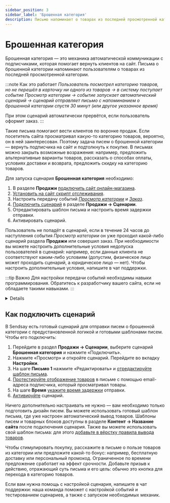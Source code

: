 ```yaml
---
sidebar_position: 3
sidebar_label: 'Брошенная категория'
description: Письмо напоминает о товарах из последней просмотренной категории и помогает вернуть подписчика на сайт.
---
```



# Брошенная категория

Брошенная категория — это механика автоматической коммуникации с подписчиками, которая помогает вернуть клиентов на сайт. Письма о брошенной категории напоминают пользователям о товарах из последней просмотренной категории.

:::note Как это работает
_Пользователь посмотрел категорию товаров, но не перешёл в карточку ни одного из товаров → в систему поступает событие Просмотр категории → событие запускает автоматический сценарий → сценарий отправляет письмо с напоминанием о брошенной категории спустя 30 минут (или другое указанное время)_

При этом сценарий автоматически прервётся, если пользователь оформит заказ.
:::

Такие письма помогают вести клиентов по воронке продаж. Если посетитель сайта просматривал какую-то категорию товаров, вероятно, он в ней заинтересован. Поэтому задача писем о брошенной категории — вернуть подписчика на сайт и подтолкнуть к покупке. В письмах можно закрыть возможные возражения: например, предложить альтернативные варианты товаров, рассказать о способах оплаты, условиях доставки и возврата, предложить скидку на категорию товаров.

Для запуска сценария **Брошенная категория** необходимо:

1. В разделе **Продажи** [подключить сайт онлайн-магазина](https://docs.sendsay.ru/ecom/how-to-connect-ecom/#как-подключить-сайт-кмодулю).
2. [Установить на сайт скрипт отслеживания](https://docs.sendsay.ru/ecom/how-to-connect-ecom/#2-настройте-передачу-данных-ссайта-вsendsay).
3. Настроить передачу событий [_Просмотр категории_](https://docs.sendsay.ru/ecom/how-to-configure-data-transfer/#просмотр-категории) и [_Заказ_](https://docs.sendsay.ru/ecom/how-to-configure-data-transfer/#действия-с-заказом).
4. [Подключить сценарий](#как-подключить-сценарий) в разделе **Продажи → Сценарии**.
5. Отредактировать шаблон письма и настроить время задержки отправки.
6. Активировать сценарий.

Пользователь не попадёт в сценарий, если в течение 24 часов до наступления события _Просмотр категории_ он уже проходил какой-либо сценарий раздела **Продажи** или совершил заказ. При необходимости вы можете настроить дополнительные условия недопуска пользователей в сценарий: например, если данные клиента не соответствуют каким-либо условиям (допустим, физическое лицо может проходить сценарий, а юридическое лицо — нет). Чтобы настроить дополнительные условия, <SupportLink>напишите в чат поддержки</SupportLink>.

:::tip Важно
Для настройки передачи событий необходимы навыки программирования. Обратитесь к разработчику вашего сайта, если не обладаете такими навыками.
:::

<Details summary='Настройка передачи событий'>

Настройка передачи события _Просмотр категории_ — обязательный шаг для запуска сценария **Брошенная категория**. Это событие наступает при посещении страниц со списком товаров в каталоге на сайте.

Рекомендуемые параметры в событии:

| Имя         |      Описание      | Тип данных |               Комментарий                |
| :---------- | :----------------: | :--------: | :--------------------------------------: |
| category    | название категории |   String   |              рекомендуется               |
| category_id |    id категории    |   Int64    | обязательно, должно совпадать с id в YML |

Полный перечень возможных параметров и тип данных указан в [инструкции](https://docs.sendsay.ru/ecom/how-to-configure-data-transfer/#набор-доступных-полей).

Сведения о товарах выводятся в письмо из [товарного каталога](https://docs.sendsay.ru/ecom/product-catalog/). Для корректного отображения товаров из каталога в письмах важно, чтобы id товара в событии совпадал с id в YML-файле каталога товаров.

:::tip Важно
Если система не найдёт в каталоге товаров из просматриваемой категории, письмо не отправится, а статистика выпуска зафиксирует ошибку доставки «Отмена письма».
:::

Проверить поступление событий в систему можно в разделе **Продажи → Просмотр событий** с фильтрацией по нужному событию.

[Инструкция по настройке события просмотра категории](https://docs.sendsay.ru/ecom/how-to-configure-data-transfer/#просмотр-категории)

Настройка передачи события _Заказ_ необходима для остановки сценария: если пользователь оформит заказ, сценарий **Брошенная категория** прервётся и клиент не будет получать письма с напоминанием о товарах из просмотренной категории.

Рекомендуемые поля в событии:

| Имя                |                                                     Описание                                                     |       Тип данных       |               Комментарий               |
| :----------------- | :--------------------------------------------------------------------------------------------------------------: | :--------------------: | :-------------------------------------: |
| transaction_id     |                                                    id заказа                                                     |         String         |               обязательно               |
| transaction_status | статус заказа ([возможные статусы](https://docs.sendsay.ru/ecom/how-to-configure-data-transfer/#статусы-заказа)) |         Int64          |               обязательно               |
| transaction_dt     |                                              дата оформления заказа                                              |        DateTime        |               обязательно               |
| transaction_sum    |                                                   сумма заказа                                                   | Nullable(Decimal64(2)) |               обязательно               |
| items              |                                                  состав заказа                                                   |         Array          |                                         |
| id                 |                                                    id товара                                                     |         String         |               обязательно               |
| qnt                |                                                    количество                                                    |         Int64          |               обязательно               |
| price              |                                                       цена                                                       | Nullable(Decimal64(2)) |               обязательно               |
| name               |                                                 название товара                                                  |         String         |                                         |
| category           |                                                название категории                                                |         String         |                                         |
| category_id        |                                                   id категории                                                   |         Int64          | рекомендуется для товарных рекомендаций |
| vendor             |                                                  производитель                                                   |         String         |                                         |
| cp1…cp20           |                                                произвольное поле                                                 |         String         |  для дополнительных параметров товара   |

Полный перечень возможных параметров и тип данных указан в [инструкции](https://docs.sendsay.ru/ecom/how-to-configure-data-transfer/#набор-доступных-полей).

Все заказы будут храниться в базе и доступны в [карточке подписчика](https://docs.sendsay.ru/ecom/ecom-triggers/#как-посмотреть-историю-событий-для-конкретного-подписчика):

![Order](/img/automations/triggers/abandoned-cart/order.png)

[Инструкция по настройке события Заказ](https://docs.sendsay.ru/ecom/how-to-configure-data-transfer/#действия-с-заказом)

</Details>

## Как подключить сценарий

В Sendsay есть готовый сценарий для отправки писем о брошенной категории с предустановленной логикой и готовыми шаблонами писем. Чтобы его подключить:

1. Перейдите в раздел **Продажи → Сценарии**, выберите сценарий **Брошенная категория** и нажмите «Подключить».
2. Нажмите «Просмотр» и откройте сценарий. Перейдите во вкладку **Настройки**.
3. На шаге **Письмо 1** нажмите «Редактировать» и [отредактируйте шаблон письма](https://docs.sendsay.ru/ecom/ecom-triggers/1-отредактируйте-письмо).
4. [Протестируйте отображение товаров](https://docs.sendsay.ru/ecom/ecom-triggers/#2-посмотрите-письмо-подставив-данные-подписчика) в письме с помощью email-адреса подписчика, который просматривал товары.
5. На шаге **Время** [укажите время задержки](https://docs.sendsay.ru/ecom/ecom-triggers/#3-настройте-время-задержки-отправки) отправки.
6. [Активируйте](https://docs.sendsay.ru/ecom/ecom-triggers/#как-активировать-сценарий) сценарий.

Ничего дополнительно настраивать не нужно — вам необходимо только подготовить дизайн писем. Вы можете использовать готовый шаблон письма, где уже настроен автоматический вывод товаров. Шаблоны писем и товарных блоков доступны в разделе **Контент → Название сайта** после подключения сценария. Также вы можете использовать свой шаблон письма: для этого [добавьте в вёрстку правила вывода товаров](https://docs.sendsay.ru/ecom/ecom-proscript/#брошенная-категория).

Чтобы стимулировать покупку, расскажите в письме о пользе товаров из категории или предложите какой-то бонус: например, бесплатную доставку или персональный промокод. Ограниченное по времени предложение сработает на эффект срочности. Добавьте призыв к действию, отражающий суть письма и его цель: обычно это кнопка для перехода в категорию товаров.

Если вам нужна помощь с настройкой сценария, <SupportLink>напишите в чат поддержки</SupportLink>: наша команда поможет с настройкой событий и тестированием сценариев, а также с запуском необходимых механик.
